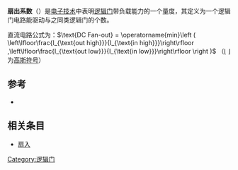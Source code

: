 '''扇出系数'''（{{lang-en|Fan-out}}）是[[电子技术|电子技术]]中表明[[逻辑门|逻辑门]]带负载能力的一个量度，其定义为一个逻辑门电路能驱动与之同类逻辑门的个数。

直流电路公式为：<math>\text{DC Fan-out} = \operatorname{min}\left ( \left\lfloor\frac{I_{\text{out high}}}{I_{\text{in high}}}\right\rfloor ,\left\lfloor\frac{I_{\text{out low}}}{I_{\text{in low}}}\right\rfloor  \right ) </math>
（<math>\lfloor\;\rfloor</math> 为[[高斯符号|高斯符号]]）

==参考==
*<span style="font-size:smaller;">{{cite book |author=李庆常，王美玲 |title= 《数字电子技术基础》 |publisher= 机械工业出版社 |year= 2009 |isbn= 978-7-111-04154-2}}</span>

== 相关条目 ==
* [[扇入|扇入]]

{{compu-stub}}

[[Category:逻辑门|Category:逻辑门]]